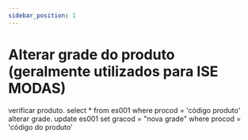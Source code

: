 ```yaml
---
sidebar_position: 1
---
```


# Alterar grade do produto (geralmente utilizados para ISE MODAS)
verificar produto.
select * from es001 where procod = 'código produto'
alterar grade.
update es001 set gracod = "nova grade" where procod = 'código do produto'
